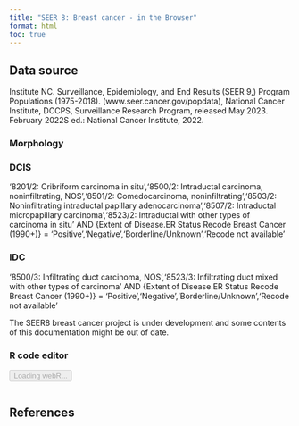 ```yaml
---
title: "SEER 8: Breast cancer - in the Browser"
format: html
toc: true
---
```


## Data source

Institute NC. Surveillance, Epidemiology, and End Results (SEER 9,) Program Populations (1975-2018). (www.seer.cancer.gov/popdata), National Cancer Institute, DCCPS, Surveillance Research Program, released May 2023. February 2022S ed.: National Cancer Institute, 2022.

### Morphology

### DCIS

'8201/2: Cribriform carcinoma in situ','8500/2: Intraductal carcinoma, noninfiltrating, NOS','8501/2: Comedocarcinoma, noninfiltrating','8503/2: Noninfiltrating intraductal papillary adenocarcinoma','8507/2: Intraductal micropapillary carcinoma','8523/2: Intraductal with other types of carcinoma in situ' AND {Extent of Disease.ER Status Recode Breast Cancer (1990+)} = 'Positive','Negative','Borderline/Unknown','Recode not available'

### IDC

'8500/3: Infiltrating duct carcinoma, NOS','8523/3: Infiltrating duct mixed with other types of carcinoma' AND {Extent of Disease.ER Status Recode Breast Cancer (1990+)} = 'Positive','Negative','Borderline/Unknown','Recode not available'

::: callout-warning
The SEER8 breast cancer project is under development and some contents of this documentation might be out of date.
:::

###  R code editor

```{=html}
<button class="btn btn-success btn-sm" disabled type="button" id="runButton">Loading webR...</button>
<div id="editor"></div>
<pre><code id="out"></code></pre>
<link rel="stylesheet" href="https://cdnjs.cloudflare.com/ajax/libs/codemirror/6.65.7/codemirror.min.css">
<script src="https://cdnjs.cloudflare.com/ajax/libs/codemirror/6.65.7/codemirror.min.js"></script>
<script src="https://cdnjs.cloudflare.com/ajax/libs/codemirror/6.65.7/mode/r/r.js"></script>
<script type="module">
  const editor = CodeMirror((elt) => {
    elt.style.border = '1px solid #eee';
    elt.style.height = 'auto';
    document.getElementById('editor').append(elt);
  },{
    value: 'fit <- lm(mpg ~ am, data=mtcars)\nsummary(fit)',
    lineNumbers: true,
    mode: 'r',
    theme: 'light default',
    viewportMargin: Infinity,
  });
  import { WebR } from 'https://webr.r-wasm.org/v0.1.0/webr.mjs';
  const webR = new WebR();
  await webR.init();
  const shelter = await new webR.Shelter();

  async function runR() {
    let code = editor.getValue();
    const result = await shelter.captureR(code, {
      withAutoprint: true,
      captureStreams: true,
      captureConditions: false
    });
    try {
      const out = result.output.filter(
        evt => evt.type == 'stdout' || evt.type == 'stderr'
      ).map((evt) => evt.data);
      document.getElementById('out').innerText = out.join('\n');
    } finally {
      shelter.purge();
    }
  }
  document.getElementById('runButton').onclick = runR;
  document.getElementById('runButton').innerText = 'Run code';
  document.getElementById('runButton').disabled = false;

</script>
```
## References